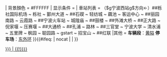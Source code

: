 {{鐵道路線|lua=1
| 模板名稱 = 宁波轨道交通2号线
| 名稱 = [[宁波轨道交通2号线]]
| 铁道系统 = NingboRT
| 代表色 = {{#invoke:RailSystems|lineColor|name=2|prefix=1|system=NingboRT}}
| 背景顏色 = #FFFFFF
| 显示条件 = {{{2|C}}}
| 車站列表 = （$g宁波西站g$方向←）##栎社国际机场 ~ 栎社 ~ 鄞州大道 ~ {{NingboRT Sign|5|blink}}##石碶 ~ 轻纺城 ~ 藕池 ~ 客运中心 ~ {{NingboRT Sign|8|blink}}##丽园南路 ~ 云霞路 ~ {{NingboRT Sign|4|blink}}##宁波火车站 ~ 城隍庙 ~ {{NingboRT Sign|1|blink}}##鼓楼 ~ {{NingboRT Sign|7|blink}}##外滩大桥 ~ {{NingboRT Sign|6|blink}}##正大路 ~ 倪家堰 ~ 压赛堰 ~ {{NingboRT Sign|3|blink}}##大通桥 ~ {{NingboRT Sign|10|blink}}##孔浦 ~ 路林 ~ {{NingboRT Sign|5|blink}}##三官堂 ~ 宁波大学 ~ 清水浦 ~ 五里牌 ~ 枫园 ~ 聪园路 ~ gstart ~ 招宝山 ~ {{NingboRT Sign|6|blink}}##红联
|其他 = '''车辆段'''：[[黄隘车辆段|黄隘]] '''停车场'''：[[东外环停车场|东外环]]
}}<includeonly>{{#ifeq: {{{1}}} | nocat | <!--空--> | [[Category:宁波轨道交通2号线车站{{#if: {{{1|}}} | {{!}}{{{1|}}}}}]] }}</includeonly><noinclude>
{{Documentation}}
</noinclude>